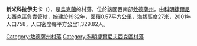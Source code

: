 {{expand|time=2016-09-03T01:42:04+00:00}}
{{unreferenced|time=2016-09-03T01:42:04+00:00}}
{{coord|46|57|53|N|30|49|29|E|scale:30000|display=title}}

'''新米科拉伊夫卡'''（{{lang-uk|Новомиколаївка}}），是[[烏克蘭|烏克蘭]]的村落，位於該國西南部[[敖德薩州|敖德薩州]]，由[[科明捷爾尼夫西克區|科明捷爾尼夫西克區]]負責管轄，始建於1932年，面積0.57平方公里，海拔高度27米，2001年人口758，人口密度每平方公里1,329.82人。

{{DEFAULTSORT:Новомиколаївка}}
[[Category:敖德薩州村落|Category:敖德薩州村落]]
[[Category:科明捷爾尼夫西克區村落|Category:科明捷爾尼夫西克區村落]]


{{Odessa-geo-stub}}